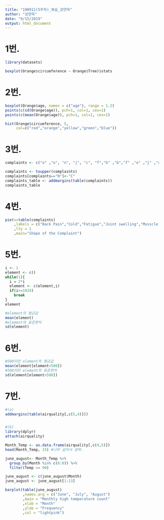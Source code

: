 ```yaml
---
title: "190911(5주차)_복습_강연욱"
author: "강연욱"
date: "9/15/2019"
output: html_document
---
```


# 1번. 
```r
library(datasets)

boxplot(Orange$circumference ~ Orange$Tree)$stats
```

# 2번. 
```r
boxplot(Orange$age, names = c("age"), range = 1.2)
points(c(sd(Orange$age)), pch=1, col=1, cex=1)
points(c(mean(Orange$age)), pch=1, col=1, cex=1)

hist(Orange$circumference, 5,
     col=c("red","orange","yellow","green","blue"))
```

# 3번. 
```r
complaints <- c("o" ,"o", "n", "j", "c", "f","b" ,"b","f" ,"o" ,"j" ,"o" ,"o", "m", "o", "f", "f", "o", "o", "n", "o", "n" ,"j", "f", "j", "b", "o", "c", "j", "o", "j", "j", "f", "n","o", "b", "m", "o", "j" ,"m", "o" ,"b", "o", "f", "j", "o", "o", "b", "n", "c", "o", "o", "o", "m", "b", "f" ,"j", "o", "f", "n")

complaints <- toupper(complaints)
complaints[complaints=="N"]<-"C"
complaints_table <- addmargins(table(complaints))
complaints_table
```

# 4번. 
```r
pie(x=table(complaints) 
    ,labels = c("Back Pain","Cold","Fatigue","Joint swelling","Musscle weakness","Other")
    ,lty = 1
    ,main="Shape of the Complaint")
```

# 5번. 
```r
i <- 1
element <- c()
while(1){
  i = 2*i
  element <- c(element,i)
  if(i>=1024) 
    break
}
element

#element의 평균값
mean(element)
#element의 표준편차
sd(element)
```

# 6번. 
```r
#500미만 element의 평균값
mean(element[element<500])
#500미만 element의 표준편차
sd(element[element<500])
```

# 7번. 
```r
#(a)
addmargins(table(airquality[,c(5,4)]))


#(b)
library(dplyr)
attach(airquality)

Month_Temp <- as.data.frame(airquality[,c(4,5)])
head(Month_Temp, 15) #너무 길어서 생략.

june_august<- Month_Temp %>% 
  group_by(Month %in% c(6:8)) %>% 
  filter(Temp >= 90)

june_august <- c(june_august$Month)
june_august <- june_august[1:13]

barplot(table(june_august)
        ,names.arg = c("June", "July", "August")
        ,main = "Monthly high temperature count"
        ,xlab = "Month"
        ,ylab = "Frequency"
        ,col = "lightpink")
        
```
